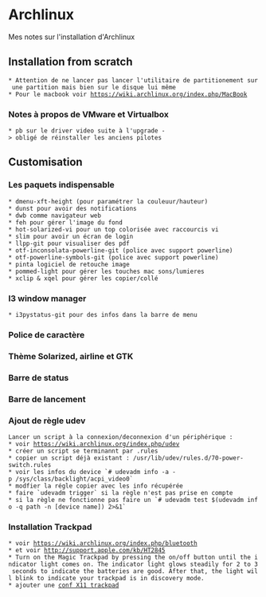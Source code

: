 = Archlinux =

Mes notes sur l'installation d'Archlinux
 

== Installation from scratch ==
 * Attention de ne lancer pas lancer l'utilitaire de partitionement sur une partition mais bien sur le disque lui même
 * Pour le macbook voir https://wiki.archlinux.org/index.php/MacBook
=== Notes à propos de VMware et Virtualbox ===
 * pb sur le driver video suite à l'upgrade -> obligé de réinstaller les anciens pilotes
== Customisation ==
=== Les paquets indispensable ===
 * dmenu-xft-height (pour paramétrer la couleuur/hauteur)
 * dunst pour avoir des notifications
 * dwb comme navigateur web
 * feh pour gérer l'image du fond
 * hot-solarized-vi pour un top colorisée avec raccourcis vi
 * slim pour avoir un écran de login
 * llpp-git pour visualiser des pdf
 * otf-inconsolata-powerline-git (police avec support powerline)
 * otf-powerline-symbols-git (police avec support powerline)
 * pinta logiciel de retouche image
 * pommed-light pour gérer les touches mac sons/lumieres
 * xclip & xqel pour gérer les copier/collé
=== I3 window manager ===
 * i3pystatus-git pour des infos dans la barre de menu
=== Police de caractère ===
=== Thème Solarized, airline et GTK ===
=== Barre de status ===
=== Barre de lancement ===
=== Ajout de règle udev ===
 Lancer un script à la connexion/deconnexion d'un périphérique :
 * voir https://wiki.archlinux.org/index.php/udev
 * créer un script se terminannt par .rules
 * copier un script déjà existant : /usr/lib/udev/rules.d/70-power-switch.rules
 * voir les infos du device `# udevadm info -a -p /sys/class/backlight/acpi_video0`
 * modfier la régle copier avec les info récupérée
 * faire `udevadm trigger` si la règle n'est pas prise en compte
 * si la règle ne fonctionne pas faire un `# udevadm test $(udevadm info -q path -n [device name]) 2>&1`
=== Installation Trackpad ===
 * voir https://wiki.archlinux.org/index.php/bluetooth
 * et voir http://support.apple.com/kb/HT2845
 * Turn on the Magic Trackpad by pressing the on/off button until the indicator light comes on. The indicator light glows steadily for 2 to 3 seconds to indicate the batteries are good. After that, the light will blink to indicate your trackpad is in discovery mode.
 * ajouter une [[conf X11 trackpad]]

